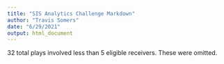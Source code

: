 ```yaml
---
title: "SIS Analytics Challenge Markdown"
author: "Travis Somers"
date: "6/29/2021"
output: html_document
---
```

32 total plays involved less than 5 eligible receivers. These were omitted.